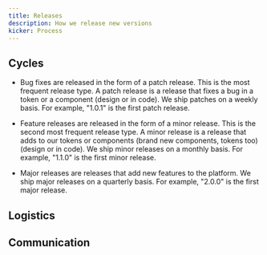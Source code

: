```yaml
---
title: Releases
description: How we release new versions
kicker: Process
---
```


## Cycles

-   Bug fixes are released in the form of a patch release. This is the most frequent release type. A patch release is a release that fixes a bug in a token or a component (design or in code). We ship patches on a weekly basis. For example, "1.0.1" is the first patch release.

-   Feature releases are released in the form of a minor release. This is the second most frequent release type. A minor release is a release that adds to our tokens or components (brand new components, tokens too) (design or in code). We ship minor releases on a monthly basis. For example, "1.1.0" is the first minor release.

-   Major releases are releases that add new features to the platform. We ship major releases on a quarterly basis. For example, "2.0.0" is the first major release.

## Logistics

## Communication
